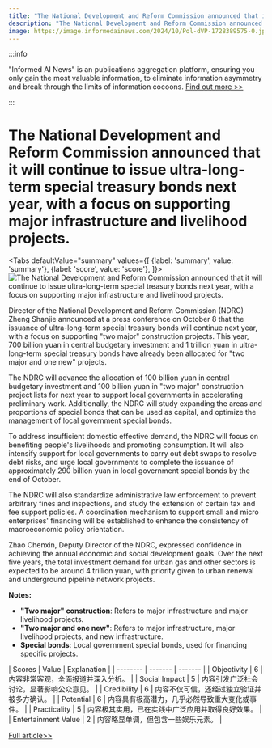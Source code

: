 ```yaml
---
title: "The National Development and Reform Commission announced that it will continue to issue ultra-long-term special treasury bonds next year, with a focus on supporting major infrastructure and livelihood projects."
description: "The National Development and Reform Commission announced that it will continue to issue ultra-long-term special treasury bonds next year, with a focus on supporting major infrastructure and livelihood projects."
image: https://image.informedainews.com/2024/10/Pol-dVP-1728389575-0.jpg
---
```



:::info

"Informed AI News" is an publications aggregation platform, ensuring you only gain the most valuable information, to eliminate information asymmetry and break through the limits of information cocoons.  [Find out more >>](/)

:::

# The National Development and Reform Commission announced that it will continue to issue ultra-long-term special treasury bonds next year, with a focus on supporting major infrastructure and livelihood projects.


<Tabs
	defaultValue="summary"
	values={[
	{label: 'summary', value: 'summary'},
	{label: 'score', value: 'score'},
]}>
<TabItem value="summary">
<img
  src="https://image.informedainews.com/2024/10/Pol-dVP-1728389575-0.jpg"
  alt="The National Development and Reform Commission announced that it will continue to issue ultra-long-term special treasury bonds next year, with a focus on supporting major infrastructure and livelihood projects."
/>



Director of the National Development and Reform Commission (NDRC) Zheng Shanjie announced at a press conference on October 8 that the issuance of ultra-long-term special treasury bonds will continue next year, with a focus on supporting "two major" construction projects. This year, 700 billion yuan in central budgetary investment and 1 trillion yuan in ultra-long-term special treasury bonds have already been allocated for "two major and one new" projects.

The NDRC will advance the allocation of 100 billion yuan in central budgetary investment and 100 billion yuan in "two major" construction project lists for next year to support local governments in accelerating preliminary work. Additionally, the NDRC will study expanding the areas and proportions of special bonds that can be used as capital, and optimize the management of local government special bonds.

To address insufficient domestic effective demand, the NDRC will focus on benefiting people's livelihoods and promoting consumption. It will also intensify support for local governments to carry out debt swaps to resolve debt risks, and urge local governments to complete the issuance of approximately 290 billion yuan in local government special bonds by the end of October.

The NDRC will also standardize administrative law enforcement to prevent arbitrary fines and inspections, and study the extension of certain tax and fee support policies. A coordination mechanism to support small and micro enterprises' financing will be established to enhance the consistency of macroeconomic policy orientation.

Zhao Chenxin, Deputy Director of the NDRC, expressed confidence in achieving the annual economic and social development goals. Over the next five years, the total investment demand for urban gas and other sectors is expected to be around 4 trillion yuan, with priority given to urban renewal and underground pipeline network projects.

**Notes:**
- **"Two major" construction**: Refers to major infrastructure and major livelihood projects.
- **"Two major and one new"**: Refers to major infrastructure, major livelihood projects, and new infrastructure.
- **Special bonds**: Local government special bonds, used for financing specific projects.
</TabItem>
<TabItem value="score">
	| Scores     | Value   | Explanation |
	| -------- | ------- | ------- |
	| Objectivity  | 6    | 内容非常客观，全面报道并深入分析。    |
	| Social Impact | 5     | 内容引发广泛社会讨论，显著影响公众意见。    |
	| Credibility    | 6    | 内容不仅可信，还经过独立验证并被多方确认。    |
	| Potential    | 6    | 内容具有极高潜力，几乎必然导致重大变化或事件。    |
	| Practicality    | 5    | 内容极其实用，已在实践中广泛应用并取得良好效果。    |
	| Entertainment Value    | 2    | 内容略显单调，但包含一些娱乐元素。    |
</TabItem>
</Tabs>

[Full article>>](https://wallstreetcn.com/articles/3729633)
